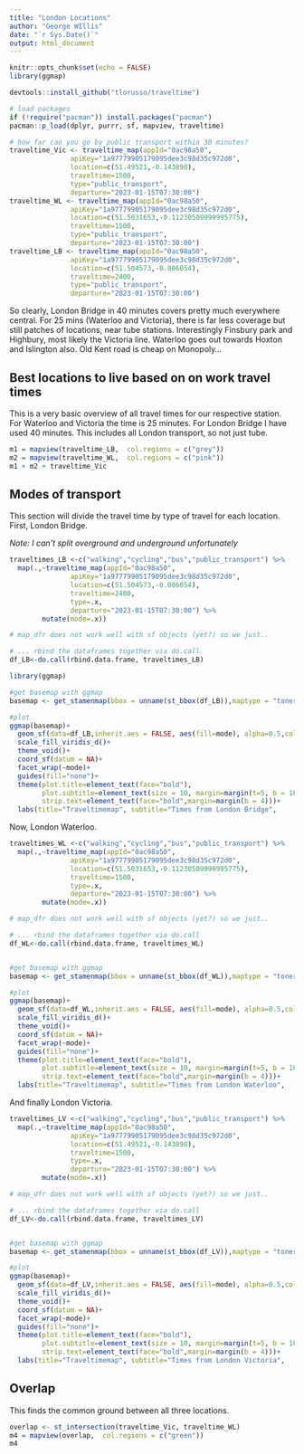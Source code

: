 ```yaml
---
title: "London Locations"
author: "George WIllis"
date: "`r Sys.Date()`"
output: html_document
---
```


```r
knitr::opts_chunk$set(echo = FALSE)
library(ggmap)
```

```r
devtools::install_github("tlorusso/traveltime")

# load packages
if (!require("pacman")) install.packages("pacman")
pacman::p_load(dplyr, purrr, sf, mapview, traveltime)

# how far can you go by public transport within 30 minutes?
traveltime_Vic <- traveltime_map(appId="0ac98a50",
               apiKey="1a97779905179095dee3c98d35c972d0",
               location=c(51.49521,-0.143898),
               traveltime=1500,
               type="public_transport",
               departure="2023-01-15T07:30:00")
traveltime_WL <- traveltime_map(appId="0ac98a50",
               apiKey="1a97779905179095dee3c98d35c972d0",
               location=c(51.5031653,-0.11230509999995775),
               traveltime=1500,
               type="public_transport",
               departure="2023-01-15T07:30:00")
traveltime_LB <- traveltime_map(appId="0ac98a50",
               apiKey="1a97779905179095dee3c98d35c972d0",
               location=c(51.504573,-0.086054),
               traveltime=2400,
               type="public_transport",
               departure="2023-01-15T07:30:00")

```

So clearly, London Bridge in 40 minutes covers pretty much everywhere central. For 25 mins (Waterloo and Victoria), there is far less coverage but still patches of locations, near tube stations. Interestingly Finsbury park and Highbury, most likely the Victoria line. Waterloo goes out towards Hoxton and Islington also. Old Kent road is cheap on Monopoly...

## Best locations to live based on on work travel times

This is a very basic overview of all travel times for our respective station. For Waterloo and Victoria the time is 25 minutes. For London Bridge I have used 40 minutes. This includes all London transport, so not just tube.

```r
m1 = mapview(traveltime_LB,  col.regions = c("grey"))
m2 = mapview(traveltime_WL,  col.regions = c("pink"))
m1 + m2 + traveltime_Vic
```

## Modes of transport

This section will divide the travel time by type of travel for each location. First, London Bridge.

*Note: I can't split overground and underground unfortunately*

```r
traveltimes_LB <-c("walking","cycling","bus","public_transport") %>%
  map(.,~traveltime_map(appId="0ac98a50",
               apiKey="1a97779905179095dee3c98d35c972d0",
               location=c(51.504573,-0.086054),
               traveltime=2400,
               type=.x,
               departure="2023-01-15T07:30:00") %>%
        mutate(mode=.x))

# map_dfr does not work well with sf objects (yet?) so we just..

# ... rbind the dataframes together via do.call
df_LB<-do.call(rbind.data.frame, traveltimes_LB)

library(ggmap)

#get basemap with ggmap
basemap <- get_stamenmap(bbox = unname(st_bbox(df_LB)),maptype = "toner-hybrid")

#plot
ggmap(basemap)+
  geom_sf(data=df_LB,inherit.aes = FALSE, aes(fill=mode), alpha=0.5,color=NA)+
  scale_fill_viridis_d()+
  theme_void()+
  coord_sf(datum = NA)+
  facet_wrap(~mode)+
  guides(fill="none")+
  theme(plot.title=element_text(face="bold"),
        plot.subtitle=element_text(size = 10, margin=margin(t=5, b = 10)), 
        strip.text=element_text(face="bold",margin=margin(b = 4)))+
  labs(title="Traveltimemap", subtitle="Times from London Bridge",         caption="data : traveltimeplatform.com")
```

Now, London Waterloo.

```r
traveltimes_WL <-c("walking","cycling","bus","public_transport") %>%
  map(.,~traveltime_map(appId="0ac98a50",
               apiKey="1a97779905179095dee3c98d35c972d0",
               location=c(51.5031653,-0.11230509999995775),
               traveltime=1500,
               type=.x,
               departure="2023-01-15T07:30:00") %>%
        mutate(mode=.x))

# map_dfr does not work well with sf objects (yet?) so we just..

# ... rbind the dataframes together via do.call
df_WL<-do.call(rbind.data.frame, traveltimes_WL)


#get basemap with ggmap
basemap <- get_stamenmap(bbox = unname(st_bbox(df_WL)),maptype = "toner-hybrid")

#plot
ggmap(basemap)+
  geom_sf(data=df_WL,inherit.aes = FALSE, aes(fill=mode), alpha=0.5,color=NA)+
  scale_fill_viridis_d()+
  theme_void()+
  coord_sf(datum = NA)+
  facet_wrap(~mode)+
  guides(fill="none")+
  theme(plot.title=element_text(face="bold"),
        plot.subtitle=element_text(size = 10, margin=margin(t=5, b = 10)), 
        strip.text=element_text(face="bold",margin=margin(b = 4)))+
  labs(title="Traveltimemap", subtitle="Times from London Waterloo",         caption="data : traveltimeplatform.com")
```

And finally London Victoria.

```r
traveltimes_LV <-c("walking","cycling","bus","public_transport") %>%
  map(.,~traveltime_map(appId="0ac98a50",
               apiKey="1a97779905179095dee3c98d35c972d0",
               location=c(51.49521,-0.143898),
               traveltime=1500,
               type=.x,
               departure="2023-01-15T07:30:00") %>%
        mutate(mode=.x))

# map_dfr does not work well with sf objects (yet?) so we just..

# ... rbind the dataframes together via do.call
df_LV<-do.call(rbind.data.frame, traveltimes_LV)


#get basemap with ggmap
basemap <- get_stamenmap(bbox = unname(st_bbox(df_LV)),maptype = "toner-hybrid")

#plot
ggmap(basemap)+
  geom_sf(data=df_LV,inherit.aes = FALSE, aes(fill=mode), alpha=0.5,color=NA)+
  scale_fill_viridis_d()+
  theme_void()+
  coord_sf(datum = NA)+
  facet_wrap(~mode)+
  guides(fill="none")+
  theme(plot.title=element_text(face="bold"),
        plot.subtitle=element_text(size = 10, margin=margin(t=5, b = 10)), 
        strip.text=element_text(face="bold",margin=margin(b = 4)))+
  labs(title="Traveltimemap", subtitle="Times from London Victoria",         caption="data : traveltimeplatform.com")
```

## Overlap

This finds the common ground between all three locations.

```r
overlap <- st_intersection(traveltime_Vic, traveltime_WL)
m4 = mapview(overlap,  col.regions = c("green"))
m4
```


